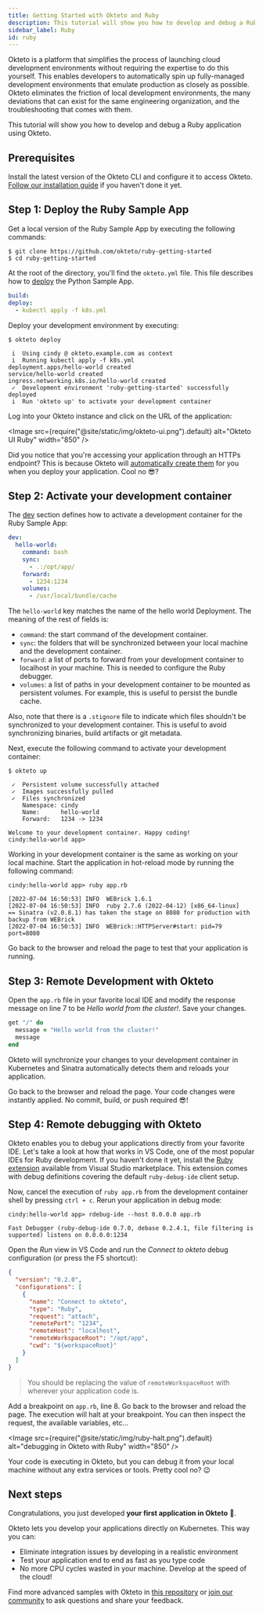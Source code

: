 ```yaml
---
title: Getting Started with Okteto and Ruby
description: This tutorial will show you how to develop and debug a Ruby application using Okteto
sidebar_label: Ruby
id: ruby
---
```



Okteto is a platform that simplifies the process of launching cloud development environments without requiring the expertise to do this yourself. This enables developers to automatically spin up fully-managed development environments that emulate production as closely as possible. Okteto eliminates the friction of local development environments, the many deviations that can exist for the same engineering organization, and the troubleshooting that comes with them.

This tutorial will show you how to develop and debug a Ruby application using Okteto.

## Prerequisites

Install the latest version of the Okteto CLI and configure it to access Okteto. [Follow our installation guide](get-started/install-okteto-cli.mdx) if you haven't done it yet.

## Step 1: Deploy the Ruby Sample App

Get a local version of the Ruby Sample App by executing the following commands:

```console
$ git clone https://github.com/okteto/ruby-getting-started
$ cd ruby-getting-started
```

At the root of the directory, you'll find the `okteto.yml` file. This file describes how to [deploy](reference/okteto-manifest.mdx#deploy-string-optional) the Python Sample App.

```yaml
build:
deploy:
  - kubectl apply -f k8s.yml
```

Deploy your development environment by executing:

```console
$ okteto deploy
```

```console
 i  Using cindy @ okteto.example.com as context
 i  Running kubectl apply -f k8s.yml
deployment.apps/hello-world created
service/hello-world created
ingress.networking.k8s.io/hello-world created
 ✓  Development environment 'ruby-getting-started' successfully deployed
 i  Run 'okteto up' to activate your development container
```

Log into your Okteto instance and click on the URL of the application:

<Image
  src={require("@site/static/img/okteto-ui.png").default}
  alt="Okteto UI Ruby"
  width="850"
/>

Did you notice that you're accessing your application through an HTTPs endpoint? This is because Okteto will [automatically create them](core/ingress/automatic-ssl.mdx) for you when you deploy your application. Cool no 😎?

## Step 2: Activate your development container

The [dev](reference/okteto-manifest.mdx#dev-object-optional) section defines how to activate a development container for the Ruby Sample App:

```yaml
dev:
  hello-world:
    command: bash
    sync:
      - .:/opt/app/
    forward:
      - 1234:1234
    volumes:
      - /usr/local/bundle/cache
```

The `hello-world` key matches the name of the hello world Deployment. The meaning of the rest of fields is:

- `command`: the start command of the development container.
- `sync`: the folders that will be synchronized between your local machine and the development container.
- `forward`: a list of ports to forward from your development container to localhost in your machine. This is needed to configure the Ruby debugger.
- `volumes`: a list of paths in your development container to be mounted as persistent volumes. For example, this is useful to persist the bundle cache.

Also, note that there is a `.stignore` file to indicate which files shouldn't be synchronized to your development container.
This is useful to avoid synchronizing binaries, build artifacts or git metadata.

Next, execute the following command to activate your development container:

```console
$ okteto up
```

```console
 ✓  Persistent volume successfully attached
 ✓  Images successfully pulled
 ✓  Files synchronized
    Namespace: cindy
    Name:      hello-world
    Forward:   1234 -> 1234

Welcome to your development container. Happy coding!
cindy:hello-world app>
```

Working in your development container is the same as working on your local machine.
Start the application in hot-reload mode by running the following command:

```console
cindy:hello-world app> ruby app.rb
```

```console
[2022-07-04 16:50:53] INFO  WEBrick 1.6.1
[2022-07-04 16:50:53] INFO  ruby 2.7.6 (2022-04-12) [x86_64-linux]
== Sinatra (v2.0.8.1) has taken the stage on 8080 for production with backup from WEBrick
[2022-07-04 16:50:53] INFO  WEBrick::HTTPServer#start: pid=79 port=8080
```

Go back to the browser and reload the page to test that your application is running.

## Step 3: Remote Development with Okteto

Open the `app.rb` file in your favorite local IDE and modify the response message on line 7 to be _Hello world from the cluster!_. Save your changes.

```ruby
get "/" do
  message = "Hello world from the cluster!"
  message
end
```

Okteto will synchronize your changes to your development container in Kubernetes and Sinatra automatically detects them and reloads your application.

Go back to the browser and reload the page. Your code changes were instantly applied. No commit, build, or push required 😎!

## Step 4: Remote debugging with Okteto

Okteto enables you to debug your applications directly from your favorite IDE. Let's take a look at how that works in VS Code, one of the most popular IDEs for Ruby development. If you haven't done it yet, install the [Ruby extension](https://marketplace.visualstudio.com/items?itemName=rebornix.Ruby) available from Visual Studio marketplace. This extension comes with debug definitions covering the default `ruby-debug-ide` client setup.

Now, cancel the execution of `ruby app.rb` from the development container shell by pressing `ctrl + c`. Rerun your application in debug mode:

```console
cindy:hello-world app> rdebug-ide --host 0.0.0.0 app.rb
```

```console
Fast Debugger (ruby-debug-ide 0.7.0, debase 0.2.4.1, file filtering is supported) listens on 0.0.0.0:1234
```

Open the _Run_ view in VS Code and run the _Connect to okteto_ debug configuration (or press the F5 shortcut):

```json
{
  "version": "0.2.0",
  "configurations": [
    {
      "name": "Connect to okteto",
      "type": "Ruby",
      "request": "attach",
      "remotePort": "1234",
      "remoteHost": "localhost",
      "remoteWorkspaceRoot": "/opt/app",
      "cwd": "${workspaceRoot}"
    }
  ]
}
```

> You should be replacing the value of `remoteWorkspaceRoot` with wherever your application code is.

Add a breakpoint on `app.rb`, line 8. Go back to the browser and reload the page. The execution will halt at your breakpoint. You can then inspect the request, the available variables, etc...

<Image
  src={require("@site/static/img/ruby-halt.png").default}
  alt="debugging in Okteto with Ruby"
  width="850"
/>

Your code is executing in Okteto, but you can debug it from your local machine without any extra services or tools. Pretty cool no? 😉

## Next steps

Congratulations, you just developed **your first application in Okteto** 🚀.

Okteto lets you develop your applications directly on Kubernetes. This way you can:

- Eliminate integration issues by developing in a realistic environment
- Test your application end to end as fast as you type code
- No more CPU cycles wasted in your machine. Develop at the speed of the cloud!

Find more advanced samples with Okteto in [this repository](https://github.com/okteto/samples) or [join our community](https://community.okteto.com) to ask questions and share your feedback.
